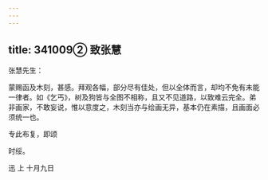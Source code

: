 ```yaml
---
---
---
```

title: 341009② 致张慧
---




张慧先生：

蒙赐函及木刻，甚感。拜观各幅，部分尽有佳处，但以全体而言，却均不免有未能一律者。如《乞丐》，树及狗皆与全图不相称，且又不见道路，以致难云完全。弟非画家，不敢妄说，惟以意度之，木刻当亦与绘画无异，基本仍在素描，且画面必须统一也。

专此布复，即颂

时绥。

迅 上 十月九日